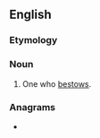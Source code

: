 ==English==

===Etymology===
{{suffix|en|bestow|er}}

===Noun===
{{en-noun}}

# One who [[bestow]]s.

===Anagrams===
* {{anagrams|en|webstore}}